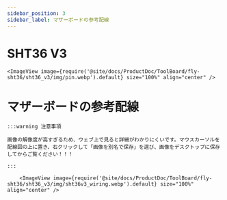 ```yaml
---
sidebar_position: 3
sidebar_label: マザーボードの参考配線
---
```




# SHT36 V3

    <ImageView image={require('@site/docs/ProductDoc/ToolBoard/fly-sht36/sht36_v3/img/pin.webp').default} size="100%" align="center" />


# マザーボードの参考配線

    :::warning 注意事項

    画像の解像度が高すぎるため、ウェブ上で見ると詳細がわかりにくいです。マウスカーソルを配線図の上に置き、右クリックして「画像を別名で保存」を選び、画像をデスクトップに保存してからご覧ください！！！

    :::

        <ImageView image={require('@site/docs/ProductDoc/ToolBoard/fly-sht36/sht36_v3/img/sht36v3_wiring.webp').default} size="100%" align="center" />